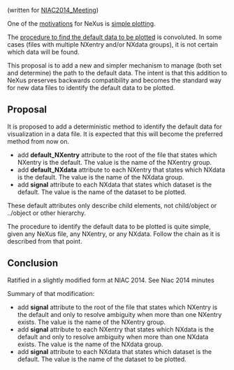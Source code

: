 (written for [[NIAC2014_Meeting]])

One of the [http://download.nexusformat.org/doc/html/motivations.html  motivations] for NeXus is [http://download.nexusformat.org/doc/html/motivations.html#simpleplotting  simple plotting].

The [http://download.nexusformat.org/doc/html/datarules.html#find-plottable-data procedure to find the default data to be plotted] is convoluted.  In some cases (files with multiple NXentry and/or NXdata groups), it is not certain which data will be found.

This proposal is to add a new and simpler mechanism to manage (both set and determine) the path to the default data.  The intent is that this addition to NeXus preserves backwards compatibility and becomes the standard way for new data files to identify the default data to be plotted.

== Proposal ==

It is proposed to add a deterministic method to identify the default data for visualization in a data file.
It is expected that this will become the preferred method from now on.

* add '''default_NXentry''' attribute to the root of the file that states which NXentry is the default.  The value is the name of the NXentry group.
* add '''default_NXdata''' attribute to each NXentry that states which NXdata is the default.  The value is the name of the NXdata group.
* add '''signal''' attribute to each NXdata that states which dataset is the default.  The value is the name of the dataset to be plotted.

These default attributes only describe child elements, not child/object or ../object or other hierarchy.

The procedure to identify the default data to be plotted is quite simple, given any NeXus file, any NXentry, or any NXdata.  Follow the chain as it is described from that point.

== Conclusion ==

Ratified in a slightly modified form at NIAC 2014. See Niac 2014 minutes

Summary of that modification:

* add '''signal''' attribute to the root of the file that states which NXentry is the default and only to resolve ambiguity when more than one NXentry exists.  The value is the name of the NXentry group.
* add '''signal''' attribute to each NXentry that states which NXdata is the default and only to resolve ambiguity when more than one NXdata exists.  The value is the name of the NXdata group.
* add '''signal''' attribute to each NXdata that states which dataset is the default.  The value is the name of the dataset to be plotted.